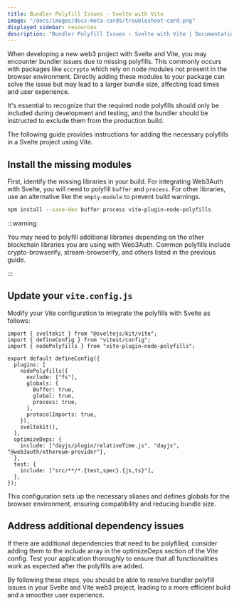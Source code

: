 ```yaml
---
title: Bundler Polyfill Issues - Svelte with Vite
image: "/docs/images/docs-meta-cards/troubleshoot-card.png"
displayed_sidebar: resources
description: "Bundler Polyfill Issues - Svelte with Vite | Documentation - Web3Auth"
---
```


When developing a new web3 project with Svelte and Vite, you may encounter bundler issues due to missing polyfills. This commonly occurs with packages
like `eccrypto` which rely on node modules not present in the browser environment. Directly adding these modules to your package can solve the issue
but may lead to a larger bundle size, affecting load times and user experience.

It's essential to recognize that the required node polyfills should only be included during development and testing, and the bundler should be
instructed to exclude them from the production build.

The following guide provides instructions for adding the necessary polyfills in a Svelte project using Vite.

## Install the missing modules

First, identify the missing libraries in your build. For integrating Web3Auth with Svelte, you will need to polyfill `buffer` and `process`. For other
libraries, use an alternative like the `empty-module` to prevent build warnings.

```bash npm2yarn
npm install --save-dev buffer process vite-plugin-node-polyfills
```

:::warning

You may need to polyfill additional libraries depending on the other blockchain libraries you are using with Web3Auth. Common polyfills include
crypto-browserify, stream-browserify, and others listed in the previous guide.

:::

## Update your `vite.config.js`

Modify your Vite configuration to integrate the polyfills with Svelte as follows:

```tsx
import { sveltekit } from "@sveltejs/kit/vite";
import { defineConfig } from "vitest/config";
import { nodePolyfills } from "vite-plugin-node-polyfills";

export default defineConfig({
  plugins: [
    nodePolyfills({
      exclude: ["fs"],
      globals: {
        Buffer: true,
        global: true,
        process: true,
      },
      protocolImports: true,
    }),
    sveltekit(),
  ],
  optimizeDeps: {
    include: ["dayjs/plugin/relativeTime.js", "dayjs", "@web3auth/ethereum-provider"],
  },
  test: {
    include: ["src/**/*.{test,spec}.{js,ts}"],
  },
});
```

This configuration sets up the necessary aliases and defines globals for the browser environment, ensuring compatibility and reducing bundle size.

## Address additional dependency issues

If there are additional dependencies that need to be polyfilled, consider adding them to the include array in the optimizeDeps section of the Vite
config. Test your application thoroughly to ensure that all functionalities work as expected after the polyfills are added.

By following these steps, you should be able to resolve bundler polyfill issues in your Svelte and Vite web3 project, leading to a more efficient
build and a smoother user experience.
